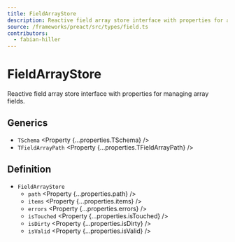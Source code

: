 ```yaml
---
title: FieldArrayStore
description: Reactive field array store interface with properties for array field management.
source: /frameworks/preact/src/types/field.ts
contributors:
  - fabian-hiller
---
```



# FieldArrayStore

Reactive field array store interface with properties for managing array fields.

## Generics

- `TSchema` <Property {...properties.TSchema} />
- `TFieldArrayPath` <Property {...properties.TFieldArrayPath} />

## Definition

- `FieldArrayStore`
  - `path` <Property {...properties.path} />
  - `items` <Property {...properties.items} />
  - `errors` <Property {...properties.errors} />
  - `isTouched` <Property {...properties.isTouched} />
  - `isDirty` <Property {...properties.isDirty} />
  - `isValid` <Property {...properties.isValid} />
